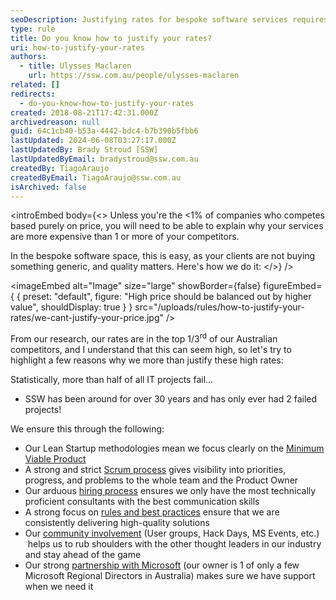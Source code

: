 ```yaml
---
seoDescription: Justifying rates for bespoke software services requires highlighting value over competitors.
type: rule
title: Do you know how to justify your rates?
uri: how-to-justify-your-rates
authors:
  - title: Ulysses Maclaren
    url: https://ssw.com.au/people/ulysses-maclaren
related: []
redirects:
  - do-you-know-how-to-justify-your-rates
created: 2018-08-21T17:42:31.000Z
archivedreason: null
guid: 64c1cb40-b53a-4442-bdc4-b7b390b5fbb6
lastUpdated: 2024-06-08T03:27:17.000Z
lastUpdatedBy: Brady Stroud [SSW]
lastUpdatedByEmail: bradystroud@ssw.com.au
createdBy: TiagoAraujo
createdByEmail: TiagoAraujo@ssw.com.au
isArchived: false
---
```


<introEmbed
  body={<>
Unless you're the &lt;1% of companies who competes based purely on price, you will need to be able to explain why your services are more expensive than 1 or more of your competitors.

In the bespoke software space, this is easy, as your clients are not buying something generic, and quality matters. Here's how we do it:
  </>}
/>

<imageEmbed
  alt="Image"
  size="large"
  showBorder={false}
  figureEmbed={ {
    preset: "default",
    figure: "High price should be balanced out by higher value",
    shouldDisplay: true
  } }
  src="/uploads/rules/how-to-justify-your-rates/we-cant-justify-your-price.jpg"
/>


From our research, our rates are in the top 1/3<sup>rd</sup> of our Australian competitors, and I understand that this can seem high, so let's try to highlight a few reasons why we more than justify these high rates:

Statistically, more than half of all IT projects fail...

- SSW has been around for over 30 years and has only ever had 2 failed projects!

We ensure this through the following:

- Our Lean Startup methodologies mean we focus clearly on the [Minimum Viable Product](/spec-do-you-create-an-initial-release-plan-and-ballpark)
- A strong and strict [Scrum process](https://www.ssw.com.au/ssw/Consulting/Scrum.aspx) gives visibility into priorities, progress, and problems to the whole team and the Product Owner
- Our arduous [hiring process](https://www.ssw.com.au/ssw/Employment/Employment.aspx) ensures we only have the most technically proficient consultants with the best communication skills
- A strong focus on [rules and best practices](/) ensure that we are consistently delivering high-quality solutions
- Our [community involvement](https://www.ssw.com.au/ssw/Events/) (User groups, Hack Days, MS Events, etc.)  helps us to rub shoulders with the other thought leaders in our industry  and stay ahead of the game
- Our strong [partnership with Microsoft](https://www.ssw.com.au/ssw/Company/AboutUs.aspx) (our owner is 1 of only a few Microsoft Regional Directors in Australia) makes sure we have support when we need it
